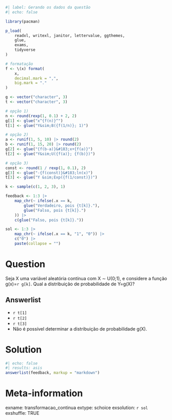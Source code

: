 ```r
#| label: Gerando os dados da questão
#| echo: false

library(pacman)

p_load(
    readxl, writexl, janitor, lettervalue, ggthemes,
    glue,
    exams,
    tidyverse
)

# formatação
f <- \(x) format(
    x,
    decimal.mark = ",",
    big.mark = "."
)

g <- vector("character", 3)
t <- vector("character", 3)

# opção 1)
n <- round(rexp(1, 0.1) + 2, 2)
g[1] <- glue("x^{f(n)}^")
t[1] <- glue("Y&sim;B({f(1/n)}; 1)")

# opção 2)
a <- runif(1, 5, 10) |> round(2)
b <- runif(1, 15, 20) |> round(2)
g[2] <- glue("{f(b-a)}&#183;x+{f(a)}")
t[2] <- glue("Y&sim;U({f(a)}; {f(b)})")

# opção 3)
const <- round(1 / rexp(1, 0.1), 2)
g[3] <- glue("-{f(const)}&#183;ln(x)")
t[3] <- glue("Y &sim;Exp({f(1/const)})")

k <- sample(c(1, 2, 3), 1)

feedback <- 1:3 |>
    map_chr(~ ifelse(.x == k,
        glue("Verdadeiro, pois {t[k]}."),
        glue("Falso, pois {t[k]}.")
    )) |>
    c(glue("Falso, pois {t[k]}."))

sol <- 1:3 |>
    map_chr(~ ifelse(.x == k, "1", "0")) |>
    c("0") |>
    paste(collapse = "")
```

Question
========

Seja X uma variável aleatória contínua com X &sim; U(0;1), e considere a função g(x)=`r g[k]`. Qual a distribuição de probabilidade de Y=g(X)?

Answerlist
----------

* `r t[1]`
* `r t[2]`
* `r t[3]`
* Não é possível determinar a distribuição de probabilidade g(X).

Solution
========

```r
#| echo: false
#| results: asis
answerlist(feedback, markup = "markdown")
```

Meta-information
================
exname: transformacao_continua
extype: schoice
exsolution: `r sol`
exshuffle: TRUE